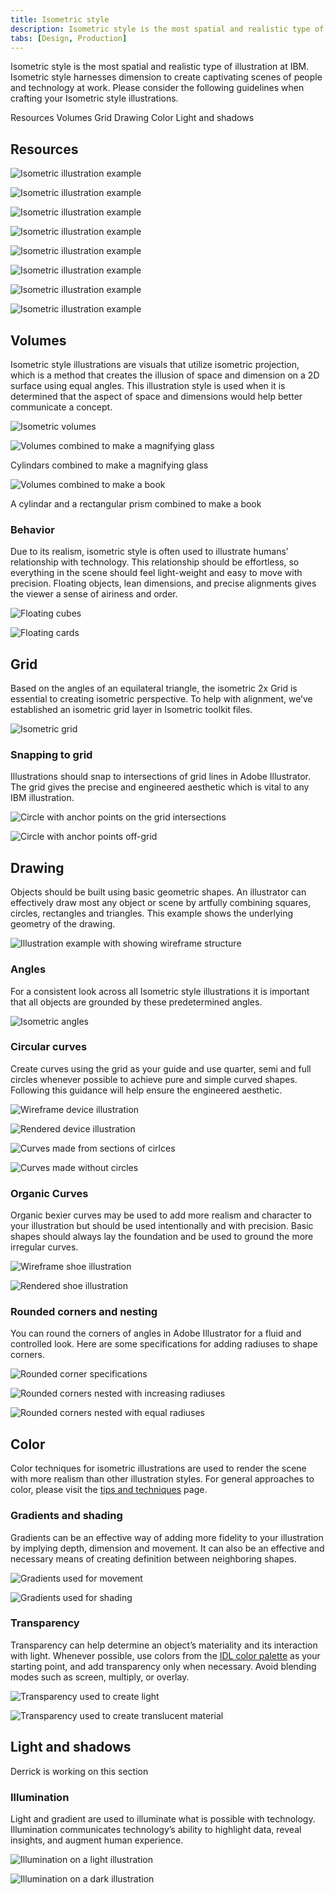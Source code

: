 ```yaml
---
title: Isometric style
description: Isometric style is the most spatial and realistic type of illustration at IBM. Isometric style harnesses dimension to create captivating scenes of people and technology at work. Please consider the following guidelines when crafting your Isometric style illustrations.
tabs: [Design, Production]
---
```


<PageDescription>

Isometric style is the most spatial and realistic type of illustration at IBM. Isometric style harnesses dimension to create captivating scenes of people and technology at work. Please consider the following guidelines when crafting your Isometric style illustrations.

</PageDescription>

<AnchorLinks>
  <AnchorLink>Resources</AnchorLink>
  <AnchorLink>Volumes</AnchorLink>
  <AnchorLink>Grid</AnchorLink>
  <AnchorLink>Drawing</AnchorLink>
  <AnchorLink>Color</AnchorLink>
  <AnchorLink>Light and shadows</AnchorLink>
</AnchorLinks>

## Resources

![Isometric illustration example](./images/isometric-style/Gallery1.png)

<Row>
<Column colMd={4} colLg={4}>

![Isometric illustration example](./images/isometric-style/Gallery2.png)

</Column>
<Column colMd={4} colLg={4}>

![Isometric illustration example](./images/isometric-style/Gallery3.png)

</Column>
<Column colMd={4} colLg={4}>

![Isometric illustration example](./images/isometric-style/Gallery4.png)

</Column>
</Row>

![Isometric illustration example](./images/isometric-style/Gallery5.png)

<Row>
<Column colMd={4} colLg={4}>

![Isometric illustration example](./images/isometric-style/Gallery6.png)

</Column>
<Column colMd={4} colLg={4}>

![Isometric illustration example](./images/isometric-style/Gallery7.png)

</Column>
<Column colMd={4} colLg={4}>

![Isometric illustration example](./images/isometric-style/Gallery8.png)

</Column>
</Row>

## Volumes

Isometric style illustrations are visuals that utilize isometric projection, which is a method that creates the illusion of space and dimension on a 2D surface using equal angles. This illustration style is used when it is determined that the aspect of space and dimensions would help better communicate a concept.

![Isometric volumes](./images/isometric-style/Volumes.png)

<Row>
<Column colMd={4} colLg={4}>

![Volumes combined to make a magnifying glass](./images/isometric-style/Volumes_Example1.svg)

<Caption>Cylindars combined to make a magnifying glass</Caption>

</Column>
<Column colMd={4} colLg={4}>

![Volumes combined to make a book](./images/isometric-style/Volumes_Example2.svg)

<Caption>A cylindar and a rectangular prism combined to make a book</Caption>

</Column>
</Row>

### Behavior

Due to its realism, isometric style is often used to illustrate humans’ relationship with technology. This relationship should be effortless, so everything in the scene should feel light-weight and easy to move with precision. Floating objects, lean dimensions, and precise alignments gives the viewer a sense of airiness and order.

<Row>
<Column colMd={4} colLg={4}>

![Floating cubes](./images/isometric-style/Behavior1.png)

</Column>
<Column colMd={4} colLg={4}>

![Floating cards](./images/isometric-style/Behavior2.png)

</Column>
</Row>

## Grid

Based on the angles of an equilateral triangle, the isometric 2x Grid is essential to creating isometric perspective. To help with alignment, we’ve established an isometric grid layer in Isometric toolkit files.

![Isometric grid](./images/isometric-style/IsometricGrid.svg)

### Snapping to grid

Illustrations should snap to intersections of grid lines in Adobe Illustrator. The grid gives the precise and engineered aesthetic which is vital to any IBM illustration.

<Row>
<Column colMd={4} colLg={4}>
<DoDontExample type="do" caption="Ensure anchor points are snapped to the isometric grid whenever possible.">

![Circle with anchor points on the grid intersections](./images/isometric-style/Snapping_Do.svg)

</DoDontExample>
</Column>
<Column colMd={4} colLg={4}>
<DoDontExample type="dont" caption="Don’t place anchor points off-grid unless absolutely necessary.">

![Circle with anchor points off-grid](./images/isometric-style/Snapping_Dont.svg)

</DoDontExample>
</Column>
</Row>

## Drawing

Objects should be built using basic geometric shapes. An illustrator can effectively draw most any object or scene by artfully combining squares, circles, rectangles and triangles. This example shows the underlying geometry of the drawing.

![Illustration example with showing wireframe structure](./images/isometric-style/Drawing.svg)

### Angles

For a consistent look across all Isometric style illustrations it is important that all objects are grounded by these predetermined angles.

![Isometric angles](./images/isometric-style/Angles.png)

### Circular curves

Create curves using the grid as your guide and use quarter, semi and full circles whenever possible to achieve pure and simple curved shapes. Following this guidance will help ensure the engineered aesthetic.

<Row>
<Column colMd={4} colLg={6}>

![Wireframe device illustration](./images/isometric-style/CircularCurves1.svg)

</Column>
<Column colMd={4} colLg={6}>

![Rendered device illustration](./images/isometric-style/CircularCurves2.svg)

</Column>
</Row>
<Row>
<Column colMd={4} colLg={4}>
<DoDontExample type="do" caption="Clear and regular curves should be used when possible.">

![Curves made from sections of cirlces](./images/isometric-style/Snapping_Do.svg)

</DoDontExample>
</Column>
<Column colMd={4} colLg={4}>
<DoDontExample type="dont" caption="Avoid the use of irregular curves when they are not required.">

![Curves made without circles](./images/isometric-style/Snapping_Dont.svg)

</DoDontExample>
</Column>
</Row>

### Organic Curves

Organic bexier curves may be used to add more realism and character to your illustration but should be used intentionally and with precision. Basic shapes should always lay the foundation and be used to ground the more irregular curves.

<Row>
<Column colMd={4} colLg={6}>

![Wireframe shoe illustration](./images/isometric-style/OrganicCurves1.svg)

</Column>
<Column colMd={4} colLg={6}>

![Rendered shoe illustration](./images/isometric-style/OrganicCurves2.svg)

</Column>
</Row>

### Rounded corners and nesting

You can round the corners of angles in Adobe Illustrator for a fluid and controlled look. Here are some specifications for adding radiuses to shape corners.

![Rounded corner specifications](./images/isometric-style/RoundedCorners.svg)

<Row>
<Column colMd={4} colLg={4}>
<DoDontExample type="do" caption="Nested curves should remain equally spaced with increasing radius.">

![Rounded corners nested with increasing radiuses](./images/isometric-style/RoundedCorners_Do.svg)

</DoDontExample>
</Column>

<Column colMd={4} colLg={4}>
<DoDontExample type="dont" caption="Avoid nesting curves with equal radiuses.">

![Rounded corners nested with equal radiuses](./images/isometric-style/RoundedCorners_Dont.svg)

</DoDontExample>
</Column>
</Row>

## Color

Color techniques for isometric illustrations are used to render the scene with more realism than other illustration styles. For general approaches to color, please visit the [tips and techniques](/illustration/tips-and-techniques) page.

### Gradients and shading

Gradients can be an effective way of adding more fidelity to your illustration by implying depth, dimension and movement. It can also be an effective and necessary means of creating definition between neighboring shapes.

<Row>
<Column colMd={4} colLg={4}>

![Gradients used for movement](./images/isometric-style/Gradients1.svg)

</Column>

<Column colMd={4} colLg={4}>

![Gradients used for shading](./images/isometric-style/Gradients2.svg)

</Column>
</Row>

### Transparency

Transparency can help determine an object’s materiality and its interaction with light. Whenever possible, use colors from the [IDL color palette](/color) as your starting point, and add transparency only when necessary. Avoid blending modes such as screen, multiply, or overlay.

<Row>
<Column colMd={4} colLg={4}>

![Transparency used to create light](./images/isometric-style/Transparency1.svg)

</Column>

<Column colMd={4} colLg={4}>

![Transparency used to create translucent material](./images/isometric-style/Transparency2.png)

</Column>
</Row>

## Light and shadows

Derrick is working on this section

### Illumination

Light and gradient are used to illuminate what is possible with technology. Illumination communicates technology’s ability to highlight data, reveal insights, and augment human experience.

<Row>
<Column colMd={4} colLg={4}>

![Illumination on a light illustration](./images/isometric-style/Illumination1.png)

</Column>

<Column colMd={4} colLg={4}>

![Illumination on a dark illustration](./images/isometric-style/Illumination2.png)

</Column>
</Row>
